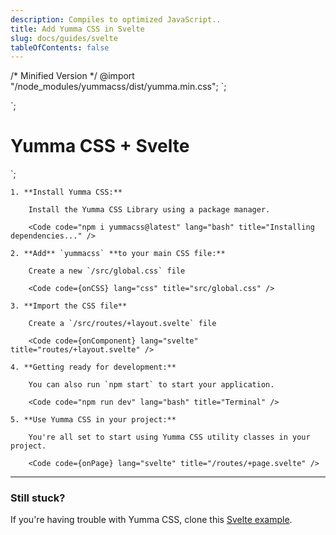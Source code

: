 ```yaml
---
description: Compiles to optimized JavaScript..
title: Add Yumma CSS in Svelte
slug: docs/guides/svelte
tableOfContents: false
---
```


/* Minified Version */
@import "/node_modules/yummacss/dist/yumma.min.css";
`;

<script>
</script>

<slot />
`;

<div class="h-1/1 ins">
    <h1 class="fs-xxl fw-500 tc-pink">Yumma CSS + Svelte</h1>
</div>
`;

<Steps>

    1. **Install Yumma CSS:**

        Install the Yumma CSS Library using a package manager.

        <Code code="npm i yummacss@latest" lang="bash" title="Installing dependencies..." />

    2. **Add** `yummacss` **to your main CSS file:**

        Create a new `/src/global.css` file

        <Code code={onCSS} lang="css" title="src/global.css" />

    3. **Import the CSS file**

        Create a `/src/routes/+layout.svelte` file

        <Code code={onComponent} lang="svelte" title="routes/+layout.svelte" />

    4. **Getting ready for development:**

        You can also run `npm start` to start your application.

        <Code code="npm run dev" lang="bash" title="Terminal" />

    5. **Use Yumma CSS in your project:**

        You're all set to start using Yumma CSS utility classes in your project.

        <Code code={onPage} lang="svelte" title="/routes/+page.svelte" />

</Steps>

---

### Still stuck?

If you're having trouble with Yumma CSS, clone this [Svelte example](https://github.com/yumma-lib/svelte-yummacss-example.git).

<Code
  code="git clone https://github.com/yumma-lib/svelte-yummacss-example.git"
  lang="bash"
  title="Cloning repository..."
/>
